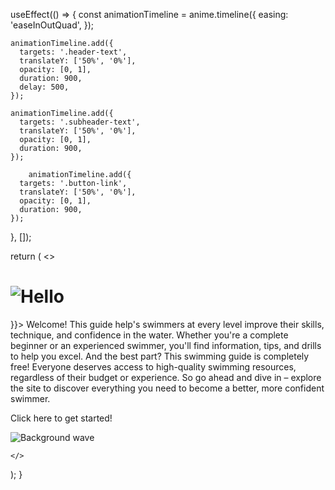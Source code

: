  


  useEffect(() => {
    const animationTimeline = anime.timeline({
      easing: 'easeInOutQuad',
    });

    animationTimeline.add({
      targets: '.header-text',
      translateY: ['50%', '0%'],
      opacity: [0, 1],
      duration: 900,
      delay: 500,
    });

    animationTimeline.add({
      targets: '.subheader-text',
      translateY: ['50%', '0%'],
      opacity: [0, 1],
      duration: 900,
    });

        animationTimeline.add({
      targets: '.button-link',
      translateY: ['50%', '0%'],
      opacity: [0, 1],
      duration: 900,
    });
  }, []);

  return (
    <>
      <Head>
        <title>Learn Swimming</title>
        <link rel="icon" href="/favicon.ico" />
        <link href="https://fonts.googleapis.com/css2?family=Montserrat:wght@400;700&display=swap" rel="stylesheet" />
      </Head>


  <h1 className="header-text" style={{
    fontFamily: 'Montserrat, sans-serif',
    fontWeight: '500',
    fontSize: '4rem',
    textAlign: 'center',
    marginBottom: '1rem',
    paddingTop: '3rem'
  }}>
   <Image src="/images/learnlogo.png" alt="Hello" width={800} height={800} />
  </h1>
  <p className="subheader-text" style={{
    fontFamily: 'Montserrat, sans-serif',
    fontWeight: '300',
    fontSize: '1.5rem',
    textAlign: 'center',
    marginBottom: '1rem',
    
  }}>
  Welcome! This guide help's swimmers at every level improve their skills, technique, and confidence in the water. Whether you're a complete beginner or an experienced swimmer, you'll find information, tips, and drills to help you excel. And the best part? This swimming guide is completely free! Everyone deserves access to high-quality swimming resources, regardless of their budget or experience. So go ahead and dive in – explore the site to discover everything you need to become a better, more confident swimmer.
  </p>
      <div style={{ display: 'flex', justifyContent: 'center' }}>
        <Link href="/guide/intro">
          <p className="button-link" style={{
            backgroundColor: '#3e9aff',
            color: 'white',
            padding: '12px 32px',
            borderRadius: '30px',
            textDecoration: 'none',
            fontSize: '1.25rem',
            boxShadow: '0px 5px 10px rgba(0, 0, 0, 0.25)',
            display: 'inline-block',
            textAlign: 'center'
          }}>
            Click here to get started! 
          </p>
        </Link>
      </div>
      <Image
  style={{
    position: 'fixed',
    bottom: 0,
    right: 0,
    zIndex: -1,
    width: '100%',
    height: 'auto',
  }}
  src="/images/wave.png"
  alt="Background wave"
  layout="responsive"
  width={1}
  height={0.2}
  objectFit="cover"
  objectPosition="center bottom"
  quality={100}
/> 

    </>

  );
}

